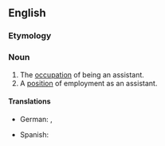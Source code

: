 ==English==

===Etymology===
{{suffix|en|assistant|ship}}

===Noun===
{{en-noun|~}}

# The [[occupation]] of being an assistant.
# A [[position]] of employment as an assistant.

====Translations====
{{trans-top|occupation of being an assistant}}
{{trans-mid}}
{{trans-bottom}}

{{trans-top|position of employment as an assistant}}
* German: {{t|de|Hilfstätigkeit|f}}, {{t|de|Assistentenstelle|f}}
{{trans-mid}}
* Spanish: {{t+|es|ayudantía|f}}
{{trans-bottom}}
